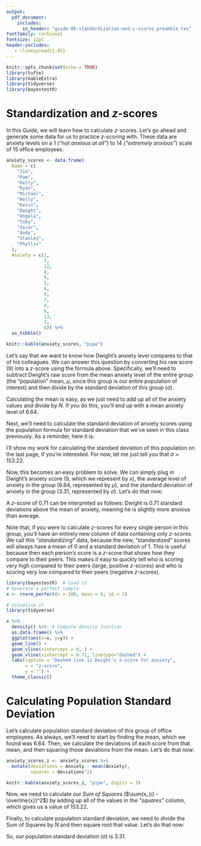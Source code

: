 ```yaml
---
output:
  pdf_document:
    includes:
      in_header: "guide-06-standardization-and-z-scores-preamble.tex"
fontfamily: cochineal
fontsize: 12pt
header-includes:
   - \linespread{1.05}
---
```


```r
knitr::opts_chunk$set(echo = TRUE)
library(tufte)
library(kableExtra)
library(tidyverse)
library(bayestestR)
```

# Standardization and _z_-scores

In this _Guide_, we will learn how to calculate _z_-scores. Let’s go ahead and generate some data for us to practice _z_-scoring with. These data are anxiety levels on a 1 (_“not anxious at all”_) to 14 (_“extremely anxious”_) scale of 15 office employees.

```r
anxiety_scores <- data.frame(
  Name = c(
    "Jim",
    "Pam",
    "Kelly",
    "Ryan",
    "Michael",
    "Holly",
    "Kevin",
    "Dwight",
    "Angela",
    "Toby",
    "Oscar",
    "Andy",
    "Stanley",
    "Phyllis"
  ),
  Anxiety = c(1,
              7,
              12,
              8,
              9,
              5,
              4,
              9,
              7,
              4,
              6,
              13,
              2,
              6)) %>% 
  as_tibble()

knitr::kable(anxiety_scores, "pipe")

```

\begin{center}

z-score formula
$$
z_{i} = \frac{x_{i} - \mu}{\sigma}
$$
\end{center}

Let’s say that we want to know how Dwight’s anxiety level compares to that of his colleagues. We can answer this question by converting his raw score ($9$) into a _z_-score using the formula above. Specifically, we’ll need to subtract Dwight’s raw score from the mean anxiety level of the entire group (the “population” mean, $\mu$, since this group is our entire population of interest) and then divide by the standard deviation of this group ($\sigma$).

Calculating the mean is easy, as we just need to add up all of the anxiety values and divide by $N$. If you do this, you’ll end up with a mean anxiety level of $6.64$.

Next, we’ll need to calculate the standard deviation of anxiety scores using the population formula for standard deviation that we’ve seen in this class previously. As a reminder, here it is:

\begin{center}
Population Standard Deviation
$$
\sigma = \sqrt \frac{\sum(X_{i} - \mu)^2}{N}
$$
\end{center}

I’ll show my work for calculating the standard deviation of this population on the last page, if you’re interested. For now, let me just tell you that $\sigma = 153.22$.

Now, this becomes an easy problem to solve. We can simply plug in Dwight’s anxiety score ($9$, which we represent by $x$), the average level of anxiety in the group ($6.64$, represented by $\mu$), and the standard deviation of anxiety in the group ($3.31$, represented by $\sigma$). Let’s do that now:  

\begin{center}
$$
z_{i} = \frac{x_{i} - \mu}{\sigma} = \frac{9.00-6.64}{3.31} = 0.71
$$
\end{center}

A _z_-score of $0.71$ can be interpreted as follows: Dwight is $0.71$ standard deviations above the mean of anxiety, meaning he is slightly more anxious than average.

Note that, if you were to calculate _z_-scores for every single person in this group, you’ll have an entirely new column of data containing only _z_-scores. We call this _“standardizing”_ data, because the new, “standardized” scores will always have a mean of $0$ and a standard deviation of $1$. This is useful because then each person’s score is a _z_-score that shows how they compare to their peers. This makes it easy to quickly tell who is scoring very high compared to their peers (large, positive _z_-scores) and who is scoring very low compared to their peers (negative _z_-scores).

```r
library(bayestestR)  # Load it
# Generate a perfect sample
x <- rnorm_perfect(n = 100, mean = 0, sd = 1)

# Visualise it
library(tidyverse)

x %>% 
  density() %>%  # Compute density function
  as.data.frame() %>% 
  ggplot(aes(x=x, y=y)) +
  geom_line() +
  geom_vline(xintercept = 0, ) +
  geom_vline(xintercept = 0.71, linetype="dashed") +
  labs(caption = "Dashed line is Dwight's z-score for anxiety",
       x = "z-score",
       y = '') +
  theme_classic()
```


\newpage

# Calculating Population Standard Deviation

Let’s calculate population standard deviation of this group of office employees. As always, we’ll need to start by finding the mean, which we found was $6.64$. Then, we calculate the deviations of each score from that mean, and then squaring those deviations from the mean. Let’s do that now:

```r

anxiety_scores_z <- anxiety_scores %>% 
  mutate(deviations = Anxiety - mean(Anxiety),
         squares = deviations^2)

knitr::kable(anxiety_scores_z, "pipe", digits = 3)

```

Now, we need to calculate our _Sum of Squares_ ($\sum(x_{i} - \overline{x})^2$) by adding up all of the values in the _“squares”_ column, which gives us a value of $153.22$.

Finally, to calculate population standard deviation, we need to divide the Sum of Squares by $N$ and then square root that value. Let’s do that now:

\begin{center}
$$
\sigma = \sqrt \frac{\sum(X_{i} - \mu)^2}{N} = \sqrt{\frac{153.22}{14}} = 3.31
$$
\end{center}

So, our population standard deviation ($\sigma$) is $3.31$.


